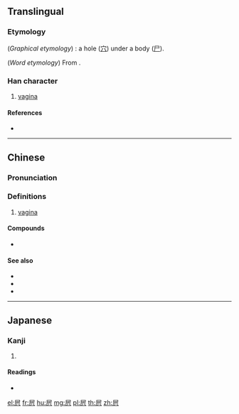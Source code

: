 {{character info/new}}

==Translingual==

===Etymology===
(''Graphical etymology'') {{liushu|i|rs=尸05}}: a hole ([[穴]]) under a body ([[尸]]).

(''Word etymology'') From {{cog|sit-pro|*b(j)et||vagina, vulva}}.

===Han character===
{{Han char|rn=44|rad=尸|as=05|sn=8|four=7屄
7287|canj=SJC|ids=⿸尸穴}}

# {{lb|mul|vulgar}} [[vagina]]

====References====
* {{Han ref|kx=0300.270|dkj=07661|hdz=20970.090|uh=5C44|ud=23620|bh=CC59|bd=52313}}

----

==Chinese==
{{zh-forms}}

===Pronunciation===
{{zh-pron
|m=bī
|c=bei1,hai1
|h=pfs=pài
|md=
|mn=bai/pi
|mn_note=bai: colloquial reading, pi: literal reading
|w=
|mc=
|oc=
|cat=a
}}

===Definitions===
{{zh-hanzi}}

# {{lb|mul|vulgar}} [[vagina]]

====Compounds====
* {{zh-l|傻屄}}

====See also====
* {{zh-l|逼}}
* {{zh-l|斃}}
* {{zh-l|閪}}

----

==Japanese==

===Kanji===
{{ja-kanji|grade=9|rs=尸05}}

# {{defn|lang=ja|sort=尸05}}

====Readings====
* {{ja-readings|on=[[ひ]] (hi)|kun=}}

[[el:屄]]
[[fr:屄]]
[[hu:屄]]
[[mg:屄]]
[[pl:屄]]
[[th:屄]]
[[zh:屄]]